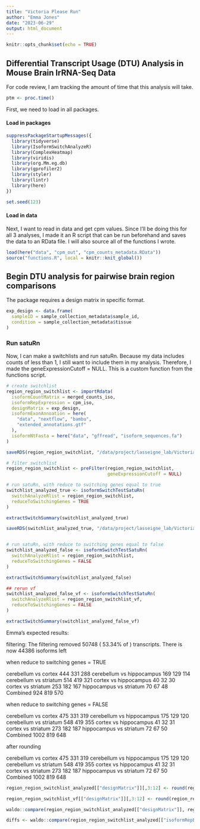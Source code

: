 ```yaml
---
title: "Victoria Please Run"
author: "Emma Jones"
date: "2023-06-29"
output: html_document
---
```


```r
knitr::opts_chunk$set(echo = TRUE)
```

## Differential Transcript Usage (DTU) Analysis in Mouse Brain lrRNA-Seq Data

For code review, I am tracking the amount of time that this analysis will take.

```r
ptm <- proc.time()
```

First, we need to load in all packages.

#### Load in packages

```r
suppressPackageStartupMessages({
  library(tidyverse)
  library(IsoformSwitchAnalyzeR)
  library(ComplexHeatmap)
  library(viridis)
  library(org.Mm.eg.db)
  library(gprofiler2)
  library(styler)
  library(lintr)
  library(here)
})

set.seed(123)
```

#### Load in data

Next, I want to read in data and get cpm values. Since I'll be doing this for all 3 analyses, I made it an R script that can be run beforehand and saves the data to an RData file. I will also source all of the functions I wrote.

```r
load(here("data", "cpm_out", "cpm_counts_metadata.RData"))
source("functions.R", local = knitr::knit_global())
```

## Begin DTU analysis for pairwise brain region comparisons

The package requires a design matrix in specific format.

```r
exp_design <- data.frame(
  sampleID = sample_collection_metadata$sample_id,
  condition = sample_collection_metadata$tissue
)
```

### Run satuRn

Now, I can make a switchlists and run satuRn. Because my data includes counts of less than 1, I still want to include them in my analysis. Therefore, I made the geneExpressionCutoff = NULL. This is a custom function from the functions script.

```r

# create switchlist
region_region_switchlist <- importRdata(
  isoformCountMatrix = merged_counts_iso,
  isoformRepExpression = cpm_iso,
  designMatrix = exp_design,
  isoformExonAnnoation = here(
    "data", "nextflow", "bambu",
    "extended_annotations.gtf"
  ),
  isoformNtFasta = here("data", "gffread", "isoform_sequences.fa")
)

saveRDS(region_region_switchlist, "/data/project/lasseigne_lab/VictoriaFlanary/EJ_code_review/region_region_switchlist_ej.Rds")

# filter switchlist
region_region_switchlist <- preFilter(region_region_switchlist,
                                      geneExpressionCutoff = NULL)

# run satuRn, with reduce to switching genes equal to true
switchlist_analyzed_true <- isoformSwitchTestSatuRn(
  switchAnalyzeRlist = region_region_switchlist,
  reduceToSwitchingGenes = TRUE
)

extractSwitchSummary(switchlist_analyzed_true)

saveRDS(switchlist_analyzed_true, "/data/project/lasseigne_lab/VictoriaFlanary/EJ_code_review/switchlist_analyzed_true_ej.Rds")


# run satuRn, with reduce to switching genes equal to false
switchlist_analyzed_false <- isoformSwitchTestSatuRn(
  switchAnalyzeRlist = region_region_switchlist,
  reduceToSwitchingGenes = FALSE
)

extractSwitchSummary(switchlist_analyzed_false)

## rerun vf
switchlist_analyzed_false_vf <- isoformSwitchTestSatuRn(
  switchAnalyzeRlist = region_region_switchlist_vf,
  reduceToSwitchingGenes = FALSE
)

extractSwitchSummary(switchlist_analyzed_false_vf)

```

Emma's expected results:

filtering:
The filtering removed 50748 ( 53.34% of ) transcripts. There is now 44386 isoforms left

when reduce to switching genes = TRUE

cerebellum vs cortex	444	331	288	
cerebellum vs hippocampus	169	129	114	
cerebellum vs striatum	514	419	321	
cortex vs hippocampus	40	32	30	
cortex vs striatum	253	182	167	
hippocampus vs striatum	70	67	48	
Combined	924	819	570	

when reduce to switching genes = FALSE

cerebellum vs cortex	475	331	319	
cerebellum vs hippocampus	175	129	120	
cerebellum vs striatum	548	419	355	
cortex vs hippocampus	41	32	31	
cortex vs striatum	273	182	187	
hippocampus vs striatum	72	67	50	
Combined	1002	819	648	

after rounding

cerebellum vs cortex	475	331	319	
cerebellum vs hippocampus	175	129	120	
cerebellum vs striatum	548	419	355	
cortex vs hippocampus	41	32	31	
cortex vs striatum	273	182	187	
hippocampus vs striatum	72	67	50	
Combined	1002	819	648	

```r

region_region_switchlist_analyzed[["designMatrix"]][,3:12] <- round(region_region_switchlist_analyzed[["designMatrix"]][,3:12], digits = 11)

region_region_switchlist_vf[["designMatrix"]][,3:12] <- round(region_region_switchlist_vf[["designMatrix"]][,3:12], digits = 11)

waldo::compare(region_region_switchlist_analyzed[["designMatrix"]], region_region_switchlist_vf[["designMatrix"]])

diffs <- waldo::compare(region_region_switchlist_analyzed[["isoformRepExpression"]], region_region_switchlist_vf[["isoformRepExpression"]])
```